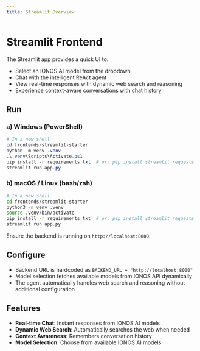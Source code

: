 ```yaml
---
title: Streamlit Overview
---
```


# Streamlit Frontend

The Streamlit app provides a quick UI to:

- Select an IONOS AI model from the dropdown
- Chat with the intelligent ReAct agent
- View real-time responses with dynamic web search and reasoning
- Experience context-aware conversations with chat history

## Run

### a) Windows (PowerShell)

```powershell
# In a new shell
cd frontends/streamlit-starter
python -m venv .venv
.\.venv\Scripts\Activate.ps1
pip install -r requirements.txt  # or: pip install streamlit requests
streamlit run app.py
```

### b) macOS / Linux (bash/zsh)

```bash
# In a new shell
cd frontends/streamlit-starter
python3 -m venv .venv
source .venv/bin/activate
pip install -r requirements.txt  # or: pip install streamlit requests
streamlit run app.py
```

Ensure the backend is running on `http://localhost:8000`.

## Configure

- Backend URL is hardcoded as `BACKEND_URL = "http://localhost:8000"`
- Model selection fetches available models from IONOS API dynamically
- The agent automatically handles web search and reasoning without additional configuration

## Features

- **Real-time Chat**: Instant responses from IONOS AI models
- **Dynamic Web Search**: Automatically searches the web when needed
- **Context Awareness**: Remembers conversation history
- **Model Selection**: Choose from available IONOS AI models
